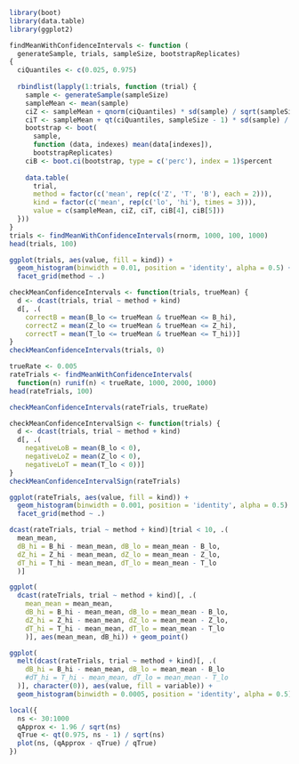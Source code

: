 
```r
library(boot)
library(data.table)
library(ggplot2)
```


```r
findMeanWithConfidenceIntervals <- function (
  generateSample, trials, sampleSize, bootstrapReplicates)
{
  ciQuantiles <- c(0.025, 0.975)
  
  rbindlist(lapply(1:trials, function (trial) {
    sample <- generateSample(sampleSize)
    sampleMean <- mean(sample)
    ciZ <- sampleMean + qnorm(ciQuantiles) * sd(sample) / sqrt(sampleSize)
    ciT <- sampleMean + qt(ciQuantiles, sampleSize - 1) * sd(sample) / sqrt(sampleSize)
    bootstrap <- boot(
      sample,
      function (data, indexes) mean(data[indexes]),
      bootstrapReplicates)
    ciB <- boot.ci(bootstrap, type = c('perc'), index = 1)$percent
    
    data.table(
      trial,
      method = factor(c('mean', rep(c('Z', 'T', 'B'), each = 2))),
      kind = factor(c('mean', rep(c('lo', 'hi'), times = 3))),
      value = c(sampleMean, ciZ, ciT, ciB[4], ciB[5]))
  }))
}
trials <- findMeanWithConfidenceIntervals(rnorm, 1000, 100, 1000)
head(trials, 100)
```
```r
ggplot(trials, aes(value, fill = kind)) +
  geom_histogram(binwidth = 0.01, position = 'identity', alpha = 0.5) +
  facet_grid(method ~ .)
```

```r
checkMeanConfidenceIntervals <- function(trials, trueMean) {
  d <- dcast(trials, trial ~ method + kind)
  d[, .(
    correctB = mean(B_lo <= trueMean & trueMean <= B_hi),
    correctZ = mean(Z_lo <= trueMean & trueMean <= Z_hi),
    correctT = mean(T_lo <= trueMean & trueMean <= T_hi))]
}
checkMeanConfidenceIntervals(trials, 0)
```


```r
trueRate <- 0.005
rateTrials <- findMeanWithConfidenceIntervals(
  function(n) runif(n) < trueRate, 1000, 2000, 1000)
head(rateTrials, 100)
```

```r
checkMeanConfidenceIntervals(rateTrials, trueRate)
```
```r
checkMeanConfidenceIntervalSign <- function(trials) {
  d <- dcast(trials, trial ~ method + kind)
  d[, .(
    negativeLoB = mean(B_lo < 0),
    negativeLoZ = mean(Z_lo < 0),
    negativeLoT = mean(T_lo < 0))]
}
checkMeanConfidenceIntervalSign(rateTrials)
```
```r
ggplot(rateTrials, aes(value, fill = kind)) +
  geom_histogram(binwidth = 0.001, position = 'identity', alpha = 0.5) +
  facet_grid(method ~ .)
```

```r
dcast(rateTrials, trial ~ method + kind)[trial < 10, .(
  mean_mean,
  dB_hi = B_hi - mean_mean, dB_lo = mean_mean - B_lo,
  dZ_hi = Z_hi - mean_mean, dZ_lo = mean_mean - Z_lo,
  dT_hi = T_hi - mean_mean, dT_lo = mean_mean - T_lo
  )]
```

```r
ggplot(
  dcast(rateTrials, trial ~ method + kind)[, .(
    mean_mean = mean_mean,
    dB_hi = B_hi - mean_mean, dB_lo = mean_mean - B_lo,
    dZ_hi = Z_hi - mean_mean, dZ_lo = mean_mean - Z_lo,
    dT_hi = T_hi - mean_mean, dT_lo = mean_mean - T_lo
    )], aes(mean_mean, dB_hi)) + geom_point()
```

```r
ggplot(
  melt(dcast(rateTrials, trial ~ method + kind)[, .(
    dB_hi = B_hi - mean_mean, dB_lo = mean_mean - B_lo
    #dT_hi = T_hi - mean_mean, dT_lo = mean_mean - T_lo
  )], character(0)), aes(value, fill = variable)) +
  geom_histogram(binwidth = 0.0005, position = 'identity', alpha = 0.5)
```

```r
local({
  ns <- 30:1000
  qApprox <- 1.96 / sqrt(ns)
  qTrue <- qt(0.975, ns - 1) / sqrt(ns)
  plot(ns, (qApprox - qTrue) / qTrue)
})
```
